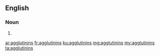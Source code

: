 ==English==

===Noun===
{{head|en}}
# {{plural of|agglutinin}}

[[ar:agglutinins]]
[[fr:agglutinins]]
[[ku:agglutinins]]
[[mg:agglutinins]]
[[my:agglutinins]]
[[ta:agglutinins]]
